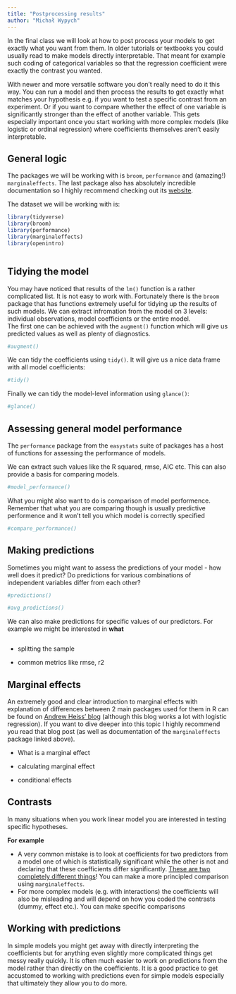 ```yaml
---
title: "Postprocessing results"
author: "Michał Wypych"
---
```


In the final class we will look at how to post process your models to get exactly what you want from them. In older tutorials or textbooks you could usually read to make models directly interpretable. That meant for example such coding of categorical variables so that the regression coefficient were exactly the contrast you wanted.

With newer and more versatile software you don't really need to do it this way. You can run a model and then process the results to get exactly what matches your hypothesis e.g. if you want to test a specific contrast from an experiment. Or if you want to compare whether the effect of one variable is significantly stronger than the effect of another variable. This gets especially important once you start working with more complex models (like logistic or ordinal regression) where coefficients themselves aren't easily interpretable.

## General logic

The packages we will be working with is `broom`, `performance` and (amazing!) `marginaleffects`. The last package also has absolutely incredible documentation so I highly recommend checking out its [website](https://marginaleffects.com/).

The dataset we will be working with is:

```r
library(tidyverse)
library(broom)
library(performance)
library(marginaleffects)
library(openintro)



```

## Tidying the model

You may have noticed that results of the `lm()` function is a rather complicated list. It is not easy to work with. Fortunately there is the `broom` package that has functions extremely useful for tidying up the results of such models. We can extract infromation from the model on 3 levels: individual observations, model coefficients or the entire model.\
The first one can be achieved with the `augment()` function which will give us predicted values as well as plenty of diagnostics.

```r
#augment()
```

We can tidy the coefficients using `tidy()`. It will give us a nice data frame with all model coefficients:

```r
#tidy()
```

Finally we can tidy the model-level information using `glance()`:

```r
#glance()
```

## Assessing general model performance

The `performance` package from the `easystats` suite of packages has a host of functions for assessing the performance of models.

We can extract such values like the R squared, rmse, AIC etc. This can also provide a basis for comparing models.

```r
#model_performance()
```

What you might also want to do is comparison of model performence. Remember that what you are comparing though is usually predictive performence and it won't tell you which model is correctly specified

```r
#compare_performance()
```

## Making predictions

Sometimes you might want to assess the predictions of your model - how well does it predict? Do predictions for various combinations of independent variables differ from each other?

```r
#predictions()
```

```r
#avg_predictions()
```

We can also make predictions for specific values of our predictors. For example we might be interested in **what**

```r

```

-   splitting the sample

-   common metrics like rmse, r2

## Marginal effects

An extremely good and clear introduction to marginal effects with explanation of differences between 2 main packages used for them in R can be found on [Andrew Heiss' blog](https://www.andrewheiss.com/blog/2022/05/20/marginalia/) (although this blog works a lot with logistic regression). If you want to dive deeper into this topic I highly recommend you read that blog post (as well as documentation of the `marginaleffects` package linked above).

-   What is a marginal effect

-   calculating marginal effect

-   conditional effects

## Contrasts

In many situations when you work linear model you are interested in testing specific hypotheses.

**For example**

-   A very common mistake is to look at coefficients for two predictors from a model one of which is statistically significant while the other is not and declaring that these coefficients differ significantly. [These are two completely different things](https://stat.columbia.edu/~gelman/research/published/signif4.pdf)! You can make a more principled comparison using `marginaleffects`.
-   For more complex models (e.g. with interactions) the coefficients will also be misleading and will depend on how you coded the contrasts (dummy, effect etc.). You can make specific comparisons

## Working with predictions

In simple models you might get away with directly interpreting the coefficients but for anything even slightly more complicated things get messy really quickly. It is often much easier to work on predictions from the model rather than directly on the coefficients. It is a good practice to get accustomed to working with predictions even for simple models especially that ultimately they allow you to do more.
